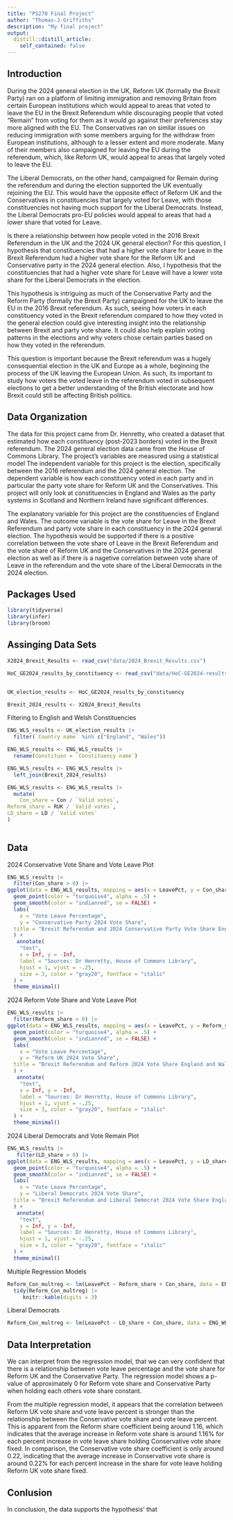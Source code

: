 ```yaml
---
title: "PS270 Final Project"
author: "Thomas-J-Griffiths"
description: "My final project"
output:
  distill::distill_article:
    self_contained: false
---
```

## Introduction

During the 2024 general election in the UK, Reform UK (formally the Brexit Party) ran on a platform of limiting immigration and removing Britain from certain European institutions which would appeal to areas that voted to leave the EU in the Brexit Referendum while discouraging people that voted "Remain" from voting for them as it would go against their preferences stay more aligned with the EU. The Conservatives ran on similar issues on reducing immigration with some members arguing for the withdraw from European institutions, although to a lesser extent and more moderate. Many of their members also campaigned for leaving the EU during the referendum, which, like Reform UK, would appeal to areas that largely voted to leave the EU.

The Liberal Democrats, on the other hand, campaigned for Remain during the referendum and during the election supported the UK eventually rejoining the EU. This would have the opposite effect of Reform UK and the Conservatives in constituencies that largely voted for Leave, with those constituencies not having much support for the Liberal Democrats. Instead, the Liberal Democrats pro-EU policies would appeal to areas that had a lower share that voted for Leave.

Is there a relationship between how people voted in the 2016 Brexit Referendum in the UK and the 2024 UK general election? For this question, I hypothesis that constituencies that had a higher vote share for Leave in the Brexit Referendum had a higher vote share for the Reform UK and Conservative party in the 2024 general election. Also, I hypothesis that the constituencies that had a higher vote share for Leave will have a lower vote share for the Liberal Democrats in the election. 

This hypothesis is intriguing as much of the Conservative Party and the Reform Party (formally the Brexit Party) campaigned for the UK to leave the EU in the 2016 Brexit referendum. As such, seeing how voters in each constituency voted in the Brexit referendum compared to how they voted in the general election could give interesting insight into the relationship between Brexit and party vote share. It could also help explain voting patterns in the elections and why voters chose certain parties based on how they voted in the referendum.

This question is important because the Brexit referendum was a hugely consequential election in the UK and Europe as a whole, beginning the process of the UK leaving the European Union. As such, its important to study how voters the voted leave in the referendum voted in subsequent elections to get a better understanding of the British electorate and how Brexit could still be affecting British politics.  

## Data Organization

The data for this project came from Dr. Henretty, who created a dataset that estimated how each constituency (post-2023 borders) voted in the Brexit referendum. The 2024 general election data came from the House of Commons Library. The project's variables are measured using a statistical model The independent variable for this project is the election, specifically between the 2016 referendum and the 2024 general election. The dependent variable is how each constituency voted in each party and in particular the party vote share for Reform UK and the Conservatives. This project will only look at constituencies in England and Wales as the party systems in Scotland and Northern Ireland have significant differences.

The explanatory variable for this project are the constituencies of England and Wales. The outcome variable is the vote share for Leave in the Brexit Referendum and party vote share in each constituency in the 2024 general election. The hypothesis would be supported if there is a positive correlation between the vote share of Leave in the Brexit Referendum and the vote share of Reform UK and the Conservatives in the 2024 general election as well as if there is a nagetive correlation between vote share of Leave in the referendum and the vote share of the Liberal Democrats in the 2024 election.


## Packages Used 

```r
library(tidyverse) 
library(infer)
library(broom)
```

## Assinging Data Sets

```r
X2024_Brexit_Results <- read_csv("data/2024_Brexit_Results.csv")

HoC_GE2024_results_by_constituency <- read_csv("data/HoC-GE2024-results-by-constituency.csv")


UK_election_results <- HoC_GE2024_results_by_constituency

Brexit_2024_results <- X2024_Brexit_Results
```
Filtering to English and Welsh Constituencies

```r
ENG_WLS_results <- UK_election_results |>
  filter(`Country name` %in% c("England", "Wales"))

ENG_WLS_results <- ENG_WLS_results |>
  rename(Constituen = `Constituency name`)

ENG_WLS_results <- ENG_WLS_results |>
  left_join(Brexit_2024_results)

ENG_WLS_results <- ENG_WLS_results |>
  mutate(
    Con_share = Con / `Valid votes`,
Reform_share = RUK / `Valid votes`,
LD_share = LD / `Valid votes`
)
        
```

## Data

2024 Conservative Vote Share and Vote Leave Plot

```r
ENG_WLS_results |>
  filter(Con_share > 0) |>
ggplot(data = ENG_WLS_results, mapping = aes(x = LeavePct, y = Con_share)) +
  geom_point(color = "turquoise4", alpha = .5) +
  geom_smooth(color = "indianred", se = FALSE) +
  labs(
    x = "Vote Leave Percentage",
    y = "Conservative Party 2024 Vote Share",
  title = "Brexit Referendum and 2024 Conservative Party Vote Share England and Wales"
  ) +
   annotate(
    "text", 
    x = Inf, y = -Inf, 
    label = "Sources: Dr Henretty, House of Commons Library", 
    hjust = 1, vjust = -.25, 
    size = 3, color = "gray20", fontface = "italic"
  ) +
  theme_minimal()
```



2024 Reform Vote Share and Vote Leave Plot

```r
ENG_WLS_results |>
  filter(Reform_share > 0) |>
ggplot(data = ENG_WLS_results, mapping = aes(x = LeavePct, y = Reform_share)) +
  geom_point(color = "turquoise4", alpha = .5) +
  geom_smooth(color = "indianred", se = FALSE) +
  labs(
    x = "Vote Leave Percentage",
    y = "Reform UK 2024 Vote Share",
  title = "Brexit Referendum and Reform 2024 Vote Share England and Wales"
  ) +
   annotate(
    "text", 
    x = Inf, y = -Inf, 
    label = "Sources: Dr Henretty, House of Commons Library", 
    hjust = 1, vjust = -.25, 
    size = 3, color = "gray20", fontface = "italic"
  ) +
  theme_minimal()
```


2024 Liberal Democrats and Vote Remain Plot

```r
ENG_WLS_results |>
   filter(LD_share > 0) |>
ggplot(data = ENG_WLS_results, mapping = aes(x = LeavePct, y = LD_share)) +
  geom_point(color = "turquoise4", alpha = .5) +
  geom_smooth(color = "indianred", se = FALSE) +
  labs(
    x = "Vote Leave Percentage",
    y = "Liberal Democrats 2024 Vote Share",
  title = "Brexit Referendum and Liberal Democrat 2024 Vote Share England and Wales"
  ) +
   annotate(
    "text", 
    x = Inf, y = -Inf, 
    label = "Sources: Dr Henretty, House of Commons Library", 
    hjust = 1, vjust = -.25, 
    size = 3, color = "gray20", fontface = "italic"
  ) +
  theme_minimal()
```


Multiple Regression Models

```r
Reform_Con_multreg <- lm(LeavePct ~ Reform_share + Con_share, data = ENG_WLS_results)
  tidy(Reform_Con_multreg) |>
     knitr::kable(digits = 3)

```
Liberal Democrats

```r
Reform_Con_multreg <- lm(LeavePct ~ LD_share + Con_share, data = ENG_WLS_results)
```



## Data Interpretation

We can interpret from the regression model, that we can very confident that there is a relationship between vote leave percentage and the vote share for Reform UK and the Conservative Party. The regression model shows a p-value of approximately 0 for Reform vote share and Conservative Party when holding each others vote share constant.

From the multiple regression model, it appears that the correlation between Reform UK vote share and vote leave percent is stronger than the relationship between the Conservative vote share and vote leave percent. This is apparent from the Reform share coefficient being around 1.16, which indicates that the average increase in Reform vote share is around 1.16% for each percent increase in vote leave share holding Conservative vote share fixed. In comparison, the Conservative vote share coefficient is only around 0.22, indicating that the average increase in Conservative vote share is around 0.22% for each percent increase in the share for vote leave holding Reform UK vote share fixed. 



## Conlusion

In conclusion, the data supports the hypothesis' that 



